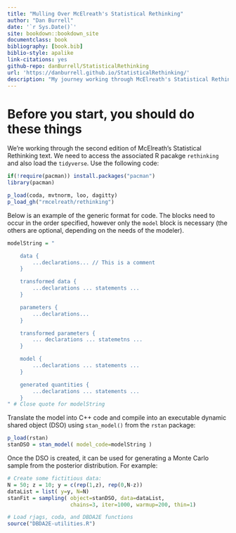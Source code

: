 ```yaml
--- 
title: "Mulling Over McElreath's Statistical Rethinking"
author: "Dan Burrell"
date: '`r Sys.Date()`'
site: bookdown::bookdown_site
documentclass: book
bibliography: [book.bib]
biblio-style: apalike
link-citations: yes
github-repo: danBurrell/StatisticalRethinking
url: 'https://danburrell.github.io/StatisticalRethinking/'
description: "My journey working through McElreath's Statistical Rethinking text"
---
```


# Before you start, you should do these things

We're working through the second edition of McElreath's Statistical Rethinking text. We need to access the associated R pacakge `rethinking` and also load the `tidyverse`. Use the following code:

```r
if(!require(pacman)) install.packages("pacman")
library(pacman)

p_load(coda, mvtnorm, loo, dagitty)
p_load_gh("rmcelreath/rethinking")
```

Below is an example of the generic format for \stan code. The blocks need to occur in the order specified, however only the `model` block is necessary (the others are optional, depending on the needs of the modeler). 

```r
modelString = "

    data {
        ...declarations... // This is a comment
    }

    transformed data {
        ...declarations ... statements ...
    }

    parameters {
        ...declarations...
    }

    transformed parameters {
        ... declarations ... statemetns ...
    }

    model {
        ...declarations ... statements ...
    }

    generated quantities {
        ...declarations ... statements ...
    }
" # Close quote for modelString
```

Translate the model into C++ code and compile into an executable dynamic shared object (DSO) using `stan_model()` from the `rstan` package:

```r
p_load(rstan)
stanDSO = stan_model( model_code=modelString )
```

Once the DSO is created, it can be used for generating a Monte Carlo sample from the posterior distribution. For example:
```r
# Create some fictitious data:
N = 50; z = 10; y = c(rep(1,z), rep(0,N-z))
dataList = list( y=y, N=N)
stanFit = sampling( object=stanDSO, data=dataList,
                    chains=3, iter=1000, warmup=200, thin=1)

# Load rjags, coda, and DBDA2E functions
source("DBDA2E-utilities.R")
```


